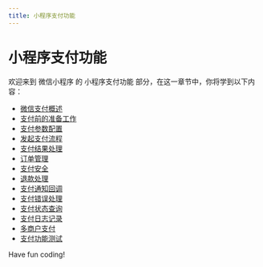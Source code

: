 ```yaml
---
title: 小程序支付功能
---
```


# 小程序支付功能

欢迎来到 微信小程序 的 小程序支付功能 部分，在这一章节中，你将学到以下内容：

- [微信支付概述](./0-overview-of-wechat-pay.mdx)
- [支付前的准备工作](./1-preparation-before-payment.mdx)
- [支付参数配置](./2-payment-parameter-configuration.mdx)
- [发起支付流程](./3-initiate-payment-process.mdx)
- [支付结果处理](./4-payment-result-processing.mdx)
- [订单管理](./5-order-management.mdx)
- [支付安全](./6-payment-integrity.mdx)
- [退款处理](./7-refund-processing.mdx)
- [支付通知回调](./8-payment-notification-callback.mdx)
- [支付错误处理](./9-payment-error-handling.mdx)
- [支付状态查询](./10-payment-status-inquiry.mdx)
- [支付日志记录](./11-payment-logging.mdx)
- [多商户支付](./12-multi-merchant-payment.mdx)
- [支付功能测试](./13-payment-functional-testing.mdx)

Have fun coding!